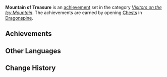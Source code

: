 {{Achievement Set Infobox
|title        = 
|primogems    = {{Achievement/Primogems|Mountain of Treasure}}
|total        = {{Achievement/Total|Mountain of Treasure}}
|category     = Visitors on the Icy Mountain
}}
'''Mountain of Treasure''' is an [[achievement]] set in the category ''[[Visitors on the Icy Mountain]]''. The achievements are earned by opening [[Chests]] in [[Dragonspine]].

==Achievements==
{{Achievements by Category Table|Mountain of Treasure}}
<!--
==Notes==

==Trivia==
-->
==Other Languages==
{{Other Languages|default_hidden = 1
|en      = Mountain of Treasure
|zhs     = 雪山的寻宝者
|zhs_rm  = Xuě​shān de Xún​bǎozhě
|zht     = 雪山的尋寶者
|zht_rm  = Xuě​shān de Xún​bǎozhě
|ja      = 雪山のトレジャーハンター
|ja_rm   = Yukiyama no Torejaa Hantaa
|ko      = 설산의 트레저헌터
|ko_rm   = Seolsan-ui Teurejeoheonteo
|es      = Cazatesoros de la montaña
|fr      = Chasse aux trésors sur les terres enneigées
|ru      = В поисках сокровищ снежной горы
|th      = นักล่าสมบัติแห่งภูเขาหิมะ
|th_rm   = 
|vi      = Thợ Săn Kho Báu Núi Tuyết
|de      = Schatzsuche in den Schneebergen
|id      = Pemburu Harta di Gunung Salju
|pt      = Caçador de Tesouros da Neve
}}
==Change History==
{{Change History|1.2}}
<!--
==References==
{{Reflist}}
-->